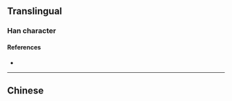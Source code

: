 {{character info}}
==Translingual==

===Han character===
{{Han char|rn=96|rad=玉|as=08|sn=12|four=13153|canj=MGII|ids=⿰𤣩戔}}

====References====
* {{Han ref|kx=0734.030|dkj=21040|dj=1146.120|hdz=21121.020|uh=7416|ud=29718|bh=DA7E|bd=55934}}

----

==Chinese==
{{zh-forms|s=𬍙}}
{{zh-see|盞|v}}